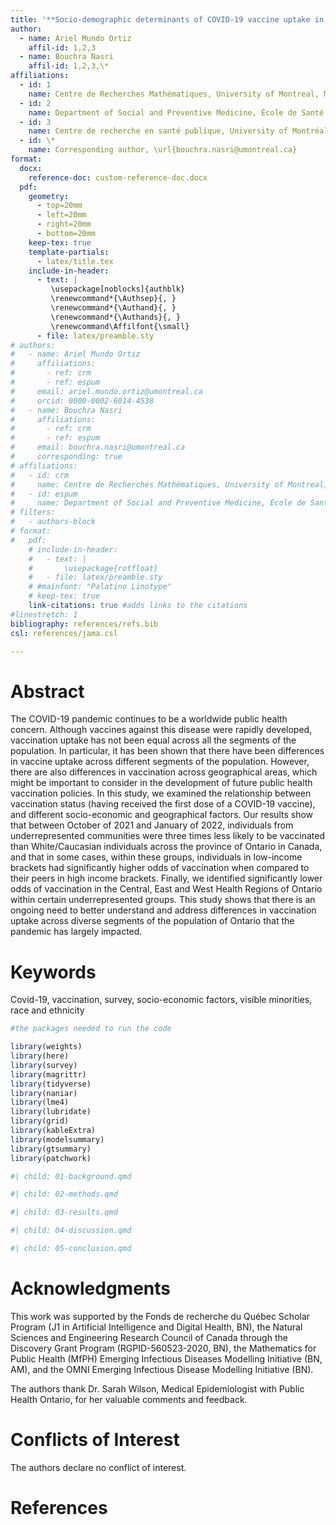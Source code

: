 ```yaml
---
title: '**Socio-demographic determinants of COVID-19 vaccine uptake in Ontario: Exploring differences across the Health Region model**'
author:
  - name: Ariel Mundo Ortiz
    affil-id: 1,2,3
  - name: Bouchra Nasri
    affil-id: 1,2,3,\*
affiliations:
  - id: 1
    name: Centre de Recherches Mathématiques, University of Montreal, Montréal, Canada
  - id: 2
    name: Department of Social and Preventive Medicine, École de Santé Publique, University of Montreal, Montréal, Canada
  - id: 3
    name: Centre de recherche en santé publique, University of Montréal, Montréal, Canada
  - id: \*
    name: Corresponding author, \url{bouchra.nasri@umontreal.ca}
format: 
  docx:
    reference-doc: custom-reference-doc.docx
  pdf:
    geometry:
      - top=20mm
      - left=20mm
      - right=20mm
      - bottom=20mm
    keep-tex: true
    template-partials: 
      - latex/title.tex
    include-in-header:
      - text: |
         \usepackage[noblocks]{authblk}
         \renewcommand*{\Authsep}{, }
         \renewcommand*{\Authand}{, }
         \renewcommand*{\Authands}{, }
         \renewcommand\Affilfont{\small}
      - file: latex/preamble.sty
# authors:
#   - name: Ariel Mundo Ortiz
#     affiliations:
#       - ref: crm
#       - ref: espum
#     email: ariel.mundo.ortiz@umontreal.ca
#     orcid: 0000-0002-6014-4538
#   - name: Bouchra Nasri
#     affiliations:
#       - ref: crm
#       - ref: espum
#     email: bouchra.nasri@umontreal.ca
#     corresponding: true
# affiliations:
#   - id: crm
#     name: Centre de Recherches Mathématiques, University of Montreal, Montréal, Canada
#   - id: espum
#     name: Department of Social and Preventive Medicine, École de Santé Publique, University of Montreal, Montréal, Canada 
# filters:
#   - authors-block
# format: 
#   pdf:
    # include-in-header:
    #   - text: |
    #       \usepackage{rotfloat}
    #   - file: latex/preamble.sty
    # #mainfont: "Palatino Linotype"
    # keep-tex: true
    link-citations: true #adds links to the citations
#linestretch: 1
bibliography: references/refs.bib
csl: references/jama.csl

---
```



# Abstract

The COVID-19 pandemic continues to be a worldwide public health concern. Although vaccines against this disease were rapidly developed, vaccination uptake has not been equal across all the segments of the population. In particular, it has been shown that there have been differences in vaccine uptake across different segments of the population. However, there are also differences in vaccination across geographical areas, which might be important to consider in the development of future public health vaccination policies. In this study, we examined the relationship between vaccination status (having received the first dose of a COVID-19 vaccine), and different socio-economic and geographical factors. Our results show that between October of 2021 and January of 2022, individuals from underrepresented communities were three times less likely to be vaccinated than White/Caucasian individuals across the province of Ontario in Canada, and that in some cases, within these groups, individuals in low-income brackets had significantly higher odds of vaccination when compared to their peers in high income brackets.
Finally, we identified significantly lower odds of vaccination in the Central, East and West Health Regions of Ontario within certain underrepresented groups. This study shows that there is an ongoing need to better understand and address differences in vaccination uptake across diverse segments of the population of Ontario that the pandemic has largely impacted.


# Keywords {-}

Covid-19, vaccination, survey, socio-economic factors, visible minorities, race and ethnicity

```r
#the packages needed to run the code

library(weights)
library(here)
library(survey)
library(magrittr)
library(tidyverse)
library(naniar)
library(lme4)
library(lubridate)
library(grid)
library(kableExtra)
library(modelsummary)
library(gtsummary)
library(patchwork)
```



```r
#| child: 01-background.qmd
```


```r
#| child: 02-methods.qmd
```


```r
#| child: 03-results.qmd
```


```r
#| child: 04-discussion.qmd
```


```r
#| child: 05-conclusion.qmd
```

# Acknowledgments

This work was supported by the Fonds de recherche du Québec Scholar Program (J1 in Artificial Intelligence and Digital Health, BN), the Natural Sciences and Engineering Research Council of Canada through the Discovery Grant Program (RGPID-560523-2020, BN), the Mathematics for Public Health (MfPH) Emerging Infectious Diseases Modelling Initiative (BN, AM), and the OMNI Emerging Infectious Disease Modelling Initiative (BN).

The authors thank Dr. Sarah Wilson, Medical Epidemiologist with Public Health Ontario, for her valuable comments and feedback.

# Conflicts of Interest

The authors declare no conflict of interest.

# References

::: {#refs}
:::